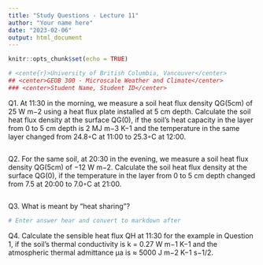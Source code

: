 ```yaml
---
title: "Study Questions - Lecture 11"
author: "Your name here"
date: "2023-02-06"
output: html_document
---
```


```r
knitr::opts_chunk$set(echo = TRUE)
```

```r
# <cente{r}>University of British Columbia, Vancouver</center> 
## <center>GEOB 300 - Microscale Weather and Climate</center>  
### <center>Student Name, Student ID</center> 
```

Q1. At 11:30 in the morning, we measure a soil heat flux density QG(5cm) of 25 W m−2 using a heat flux plate installed at 5 cm depth. Calculate the soil heat flux density at the surface QG(0), if the soil’s heat capacity in the layer from 0 to 5 cm depth is 2 MJ m−3 K−1 and the temperature in the same layer changed from 24.8◦C at 11:00 to 25.3◦C at 12:00.


```r

```

Q2. For the same soil, at 20:30 in the evening, we measure a soil heat flux density QG(5cm) of −12 W m−2. Calculate the soil heat flux density at the surface QG(0), if the temperature in the layer from 0 to 5 cm depth changed from 7.5 at 20:00 to 7.0◦C at 21:00.


```r

```

Q3. What is meant by “heat sharing”?


```r
# Enter answer hear and convert to markdown after
```

Q4. Calculate the sensible heat flux QH at 11:30 for the example in Question 1, if the soil’s thermal conductivity is k = 0.27 W m−1 K−1 and the atmospheric thermal admittance μa is ≈ 5000 J m−2 K−1 s−1/2.


```r

```
